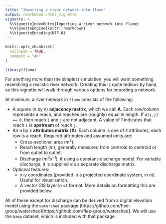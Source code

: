 ```yaml
---
title: "Importing a river network into flume"
output: rmarkdown::html_vignette
vignette: >
  %\VignetteIndexEntry{Importing a river network into flume}
  %\VignetteEngine{knitr::rmarkdown}
  %\VignetteEncoding{UTF-8}
---
```


```r
knitr::opts_chunk$set(
  collapse = TRUE,
  comment = "#>"
)
```

```r
library(flume)
```


For anything more than the simplest simulation, you will want something resembling a realistic river network. Creating this is quite tedious by hand, so this vignette will walk through various options for importing a network.

At minimum, a river network in `flume` consists of the following:

  * A square (n by n) **adjacency matrix**, which we call **A**. Each row/column represents a reach, and reaches are (roughly) equal in length. If `A[i,j] == 0`, then reach `i` and `j` are not adjacent. A value of 1 indicates that reach `i` is **upstream** of reach `j`.
  * An n by k **attributes matrix** (**X**). Each column is one of *k* attributes, each row is a reach. Required attributes and assumed units are:
    - Cross-sectional area ($m^2$).
    - Reach length ($m$), generally measured from centroid to centroid or from outlet to outlet.
    - Discharge ($m^3s^{-1}$), if using a constant-discharge model. For variable discharge, it is supplied via a separate discharge matrix.
  * Optional features:
    - x-y coordinates (provided in a projected coordinate system, in m). Useful for visualisation.
    - A vector GIS layer in `sf` format. More details on formatting this are provided below.

All of these except for discharge can be derived from a digital elevation model using the `watershed` package (https://github.com/flee-group/watershed)[https://github.com/flee-group/watershed]. We will use the `kamp` dataset, which is included with that package.

